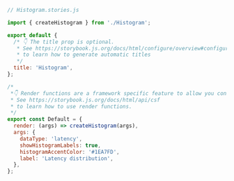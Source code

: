 ```js
// Histogram.stories.js

import { createHistogram } from './Histogram';

export default {
  /* 👇 The title prop is optional.
   * See https://storybook.js.org/docs/html/configure/overview#configure-story-loading
   * to learn how to generate automatic titles
   */
  title: 'Histogram',
};

/*
 *👇 Render functions are a framework specific feature to allow you control on how the component renders.
 * See https://storybook.js.org/docs/html/api/csf
 * to learn how to use render functions.
 */
export const Default = {
  render: (args) => createHistogram(args),
  args: {
    dataType: 'latency',
    showHistogramLabels: true,
    histogramAccentColor: '#1EA7FD',
    label: 'Latency distribution',
  },
};
```
